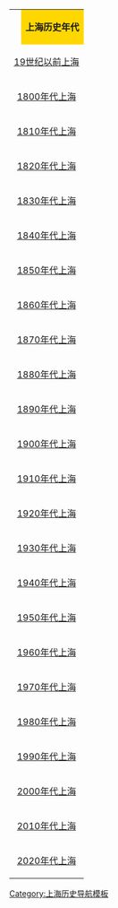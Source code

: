 {| cellpadding="1" style="float: right; width: 8em; border: 1px solid gold; background: white; padding: 5px; font-size: 85%; margin: 0 15px 0 15px;"
|-
| style="background: gold; text-align: center; float: right;" | '''上海历史年代'''
|-
| style="text-align: center;" | [[上海历史|19世纪以前上海]]
|-
| style="text-align: center;" | [[1800年代上海]]
|-
| style="text-align: center;" | [[1810年代上海]]
|-
| style="text-align: center;" | [[1820年代上海]]
|-
| style="text-align: center;" | [[1830年代上海]]
|-
| style="text-align: center;" | [[1840年代上海]]
|-
| style="text-align: center;" | [[1850年代上海]]
|-
| style="text-align: center;" | [[1860年代上海]]
|-
| style="text-align: center;" | [[1870年代上海]]
|-
| style="text-align: center;" | [[1880年代上海]]
|-
| style="text-align: center;" | [[1890年代上海]]
|-
| style="text-align: center;" | [[1900年代上海]]
|-
| style="text-align: center;" | [[1910年代上海]]
|-
| style="text-align: center;" | [[1920年代上海]]
|-
| style="text-align: center;" | [[1930年代上海]]
|-
| style="text-align: center;" | [[1940年代上海]]
|-
| style="text-align: center;" | [[1950年代上海]]
|-
| style="text-align: center;" | [[1960年代上海]]
|-
| style="text-align: center;" | [[1970年代上海]]
|-
| style="text-align: center;" | [[1980年代上海]]
|-
| style="text-align: center;" | [[1990年代上海]]
|-
| style="text-align: center;" | [[2000年代上海]]
|-
| style="text-align: center;" | [[2010年代上海]]
|-
| style="text-align: center;" | [[2020年代上海]]
|}<noinclude>
[[Category:上海历史导航模板]]
</noinclude>